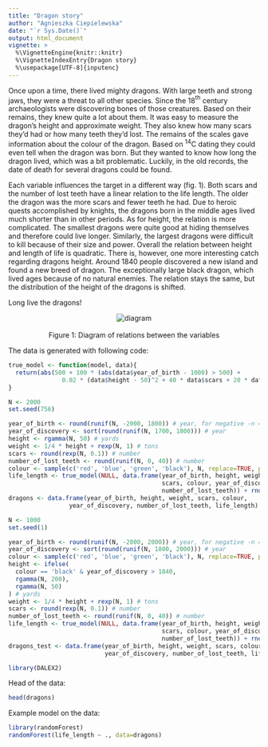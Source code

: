 ```yaml
---
title: "Dragon story"
author: "Agnieszka Ciepielewska"
date: "`r Sys.Date()`"
output: html_document
vignette: >
  %\VignetteEngine{knitr::knitr}
  %\VignetteIndexEntry{Dragon story}
  %\usepackage[UTF-8]{inputenc}
---
```


\section*{Story behind the data}

Once upon a time, there lived mighty dragons. With large teeth and strong jaws, they were a threat to all other species. Since the 18$^{\mathrm{th}}$ century archaeologists were discovering bones of those creatures. Based on their remains, they knew quite a lot about them. It was easy to measure the dragon's height and approximate weight. They also knew how many scars they'd had or how many teeth they'd lost. The remains of the scales gave information about the colour of the dragon. Based on $^{14}$C dating they could even tell when the dragon was born. But they wanted to know how long the dragon lived, which was a bit problematic. Luckily, in the old records, the date of death for several dragons could be found.

Each variable influences the target in a different way (fig. 1). Both scars and the number of lost teeth have a linear relation to the life length. The older the dragon was the more scars and fewer teeth he had. Due to heroic quests accomplished by knights, the dragons born in the middle ages lived much shorter than in other periods. As for height, the relation is more complicated. The smallest dragons were quite good at hiding themselves and therefore could live longer. Similarly, the largest dragons were difficult to kill because of their size and power. Overall the relation between height and length of life is quadratic. There is, however, one more interesting catch regarding dragons height. Around 1840 people discovered a new island and found a new breed of dragon. The exceptionally large black dragon, which lived ages because of no natural enemies. The relation stays the same, but the distribution of the height of the dragons is shifted.

Long live the dragons!

<p style="text-align:center;"><img src="dragons_diagram.svg" alt="diagram"><br><br>Figure 1: Diagram of relations between the variables</p>


\section*{Generating data}

The data is generated with following code:
```r
true_model <- function(model, data){
  return(abs(500 + 100 * (abs(data$year_of_birth - 1000) > 500) +
               0.02 * (data$height - 50)^2 + 40 * data$scars + 20 * data$number_of_lost_teeth))
}

N <- 2000
set.seed(756)

year_of_birth <- round(runif(N, -2000, 1800)) # year, for negative -n = n + 1 BC
year_of_discovery <- sort(round(runif(N, 1700, 1800))) # year
height <- rgamma(N, 50) # yards
weight <- 1/4 * height + rexp(N, 1) # tons
scars <- round(rexp(N, 0.1)) # number
number_of_lost_teeth <- round(runif(N, 0, 40)) # number
colour <- sample(c('red', 'blue', 'green', 'black'), N, replace=TRUE, p=c(0.5, 0.3, 0.18, 0.02))
life_length <- true_model(NULL, data.frame(year_of_birth, height, weight,
                                           scars, colour, year_of_discovery,
                                           number_of_lost_teeth)) + rnorm(N, 0, 20)
dragons <- data.frame(year_of_birth, height, weight, scars, colour,
                 year_of_discovery, number_of_lost_teeth, life_length)

N <- 1000
set.seed(1)

year_of_birth <- round(runif(N, -2000, 2000)) # year, for negative -n = n + 1 BC
year_of_discovery <- sort(round(runif(N, 1800, 2000))) # year
colour <- sample(c('red', 'blue', 'green', 'black'), N, replace=TRUE, p=c(0.4, 0.3, 0.1, 0.2))
height <- ifelse(
  colour == 'black' & year_of_discovery > 1840,
  rgamma(N, 200),
  rgamma(N, 50)
) # yards
weight <- 1/4 * height + rexp(N, 1) # tons
scars <- round(rexp(N, 0.1)) # number
number_of_lost_teeth <- round(runif(N, 0, 40)) # number
life_length <- true_model(NULL, data.frame(year_of_birth, height, weight,
                                           scars, colour, year_of_discovery,
                                           number_of_lost_teeth)) + rnorm(N, 0, 20)
dragons_test <- data.frame(year_of_birth, height, weight, scars, colour,
                           year_of_discovery, number_of_lost_teeth, life_length)
```
```r
library(DALEX2)
```

Head of the data:
```r
head(dragons)
```

Example model on the data:
```r
library(randomForest)
randomForest(life_length ~ ., data=dragons)
```
